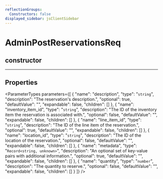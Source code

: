 ```yaml
---
reflectionGroups:
  Constructors: false
displayed_sidebar: jsClientSidebar
---
```



# AdminPostReservationsReq

## constructor

___

## Properties

<ParameterTypes parameters={[
  {
    "name": "description",
    "type": "`string`",
    "description": "The reservation's description.",
    "optional": true,
    "defaultValue": "",
    "expandable": false,
    "children": []
  },
  {
    "name": "inventory_item_id",
    "type": "`string`",
    "description": "The ID of the inventory item the reservation is associated with.",
    "optional": false,
    "defaultValue": "",
    "expandable": false,
    "children": []
  },
  {
    "name": "line_item_id",
    "type": "`string`",
    "description": "The ID of the line item of the reservation.",
    "optional": true,
    "defaultValue": "",
    "expandable": false,
    "children": []
  },
  {
    "name": "location_id",
    "type": "`string`",
    "description": "The ID of the location of the reservation.",
    "optional": false,
    "defaultValue": "",
    "expandable": false,
    "children": []
  },
  {
    "name": "metadata",
    "type": "`Record<string, unknown>`",
    "description": "An optional set of key-value pairs with additional information.",
    "optional": true,
    "defaultValue": "",
    "expandable": false,
    "children": []
  },
  {
    "name": "quantity",
    "type": "`number`",
    "description": "The quantity to reserve.",
    "optional": false,
    "defaultValue": "",
    "expandable": false,
    "children": []
  }
]} />
